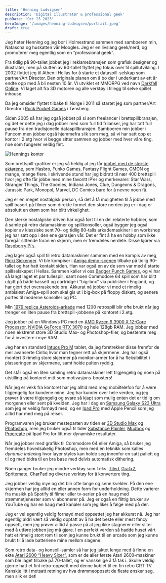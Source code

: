 ```yaml
---
title: 'Henning Ludvigsen'
description: 'Digital illustratør & professional geek'
pubDate: 'Oct 25 2023'
heroImage: '/images/henning-ludvigsen/portrait.jpeg'
draft: true
---
```








<Question1/>

Jeg heter Henning og jeg bor i Holmestrand sammen med samboeren min, Natascha og huskatten vår Moogles.
Jeg er en livslang geek/nerd, og promoterer meg egentlig som en “professional geek”.

Fra tidlig på 90-tallet jobbet jeg i reklamebransjen som grafisk designer og illustratør,
men på slutten av 90-tallet flyttet jeg fokus over til spillutvikling.
I 2002 flyttet jeg til Athen i Hellas for å starte et dataspill-selskap som partner/Art Director.
Den originale planen om å bo der i underkant av ett år endte opp med å bli nesten 10 år.
Vi utviklet et MMORPG ved navn [Darkfall Online](http://www.darkfallonline.com/).
Vi laget alt fra 3D motoren og alle verktøy i tillegg til selve spillet inhouse.

Da jeg omsider flyttet tilbake til Norge i 2011 så startet jeg som partner/Art Director i [Rock Pocket Games](https://rockpocket.games/) i Tønsberg.

Siden 2005 så har jeg også jobbet på si som freelancer i brettspillbransjen, og det er dette jeg i dag jobber med som full tid frilanser,
jeg har tatt full pause fra den tradisjonelle dataspillbransjen. Samboeren min jobber i Funcom men jobber også hjemmefra slik som meg,
så vi har satt opp et kontor i 2.etg hvor vi begge sitter sammen og jobber med hver våre ting, noe som fungerer veldig fint.

<img src="/images/henning-ludvigsen/henning-kontor.jpeg" alt="Hennings kontor" />

Som brettspill-grafiker er jeg så heldig at jeg får [jobbet med de største aktørene](https://www.henningludvigsen.com/index.php/gallery-portfolio/), som Hasbro, Funko Games, Fantasy Flight Games,
CMON og mange, mange flere. I skrivende stund har jeg bidratt til nær 400 brettspill hvor jeg ofte får jobbe med mine favoritt
IP’er og merkevarer: Star Wars, Stranger Things, The Goonies, Indiana Jones, Clue, Dungeons & Dragons, Jurassic Park, Monopol, Marvel,
DC Comics bare for å nevne noen få.

Jeg er en meget nostalgisk person, så det å få muligheten til å jobbe med spill basert på filmer som
direkte formet den store nerden jeg er i dag er absolutt en drøm som har blitt virkelighet.

Den sterke nostalgiske driven har også ført til en del relaterte hobbier, som å samle på retro datamaskiner og spillkonsoller,
også bygger jeg også kopier av klassiske sent 70- og tidlig 80-talls arkademaskiner i en workshop jeg har satt opp i den ene garasjen vår.
Det er fint å ha en hobby som ikke foregår sittende foran en skjerm, men er fremdeles nerdete.
Disse kjører via [Raspberry Pi’s](https://www.raspberrypi.org/).

Jeg lager også spill til retro datamaskiner sammen med en kompis av meg, [Ricki Sickenger](https://www.sickenger.com/). Vi ble
kompiser i [Amiga demo-scenen](http://www.amigaforever.com/demoscene/) tilbake på tidlig 90-tallet og har hatt kontakt siden.
Han var også en av de som var med å starte spillselskapet i Hellas.
Sammen kaller vi oss [Badger Punch Games](https://www.badgerpunch.com/), og vi har så langt laget et par tullespill, samt noen Commodore 64 spill som har blitt
utgitt på både kassett og cartridge i "big-box" via publisher i England, og har gjort det overraskende bra.
Akkurat nå jobber vi med et rimelig ambisiøst Amiga-spill som skal gis ut i big-box på floppy diskett, og senere portes til moderne konsoller og PC.

Min [1979 replica Asteroids-arkade](https://www.henningludvigsen.com/index.php/2022/09/10/building-a-1979-asteroids-arcade-replica/) med 1200 retrospill
blir ofte brukt når jeg trenger en liten pause fra brettspill-jobbene på kontoret i 2.etg.

<Question2/>

Jeg jobber på en Windows PC med en [AMD Ryzen 9 3900 X 12-Core Processor](https://www.tek.no/test/i/P9EW3R/amd-ryzen-9-3900x-og-ryzen-7-3700x),
[NVIDIA GeForce RTX 3070](https://www.nvidia.com/nb-no/geforce/graphics-cards/30-series/rtx-3070-3070ti/) og hele 128gb RAM.
Jeg jobber med noen ekstremt store 3D Studio Max- og Photoshop-filer, og bestemte meg for å investere i mye RAM.

Jeg har en standard [Intuos Pro M](https://www.wacom.com/en-us/products/pen-tablets/wacom-intuos-pro) tablet, da jeg foretrekker disse fremfor de mer
avanserte Cintiq hvor man tegner rett på skjermene. Jeg har også montert 3 rimelig store skjermer på monitor-armer for å ha fleksibilitet i plasseringen av skjermene, samt holde pulten ryddig.

Det står også en liten samling retro datamaskiner lett tilgjengelig og noen på utstilling på kontoret mitt som motivasjons-boosters!

Når jeg er vekk fra kontoret har jeg alltid med meg mobiltelefon for å være tilgjengelig for kundene mine.
Jeg har kunder over hele verden, og jeg prøver å være tilgjengelig og svare så kjapt som mulig enten det er
tidlig om morgenen eller sent på kvelden. Jeg har i dag en [Samsung Galaxy S23 Ultra](https://www.samsung.com/us/smartphones/galaxy-s23-ultra/) som jeg er veldig fornøyd med,
og en [Ipad Pro](https://www.apple.com/ipad-pro/) med Apple Pencil som jeg alltid har med meg på reiser.

<Question3/>

Programvaren jeg bruker mesteparten av tiden er [3D Studio Max](https://www.autodesk.com/products/3ds-max/overview) og [Photoshop](https://www.adobe.com/products/photoshop.html),
men jeg bruker også til tider [Substance Painter](https://store.steampowered.com/app/2199970/Substance_3D_Painter_2023/), [Mudbox](https://www.autodesk.com/products/mudbox/overview) og
[Procreate](https://procreate.com/) på Ipad Pro for litt mer dynamiske resultater.

Når jeg jobber med grafikk til Commodore 64 eller Amiga,
så bruker jeg fremdeles hovedsakelig Photoshop, men med en teknikk som kalles <em>dynamic indexing</em> hvor layer styles kan holde
seg innenfor en satt pallett og til og med bidra til en bra base med delvis automatisk dithering.

Noen ganger bruker jeg mindre verktøy som f.eks: [Tiled](https://www.mapeditor.org/), [Grafx2](http://grafx2.chez.com/), [Spritemate](https://www.spritemate.com/),
[CharPad](https://subchristsoftware.itch.io/charpad-c64-free) og diverse verktøy for å konvertere ting.

Jeg jobber veldig mye og det blir ofte lange og sene kvelder. På den ene skjermen har jeg alltid en eller annen form for underholdning.
Dette varierer fra musikk på Spotify til filmer eller tv-serier på en haug med strømmetjenester som vi abonnerer på. Jeg er også en flittig bruker
av YouTube og har en haug med kanaler som jeg liker å følge med på der.

<Question4/>

Jeg er vel egentlig veldig fornøyd med oppsettet jeg har akkurat nå. Jeg har egentlig aldri vært så veldig opptatt av å ha det beste eller mest fancy oppsett,
men jeg prøver alltid å passe på at jeg ikke stagnerer eller sliter med å utføre jobben jeg må gjøre.
I en perfekt verden så hadde huset vårt hatt et rimelig stort rom til som jeg kunne brukt til en arcade som jeg kunne brukt til å lade batteriene mine mellom slagene.

Som retro data- og konsoll-samler så har jeg jaktet lenge med å finne en ekte [Atari 2600 “Heavy Sixer”](https://www.retrogamescollector.com/how-to-tell-an-atari-cx2600-heavy-sixer-from-a-light-sixer/),
som er de aller første Atari 2600-maskiner som ble laget tilbake på 70-tallet, og er vanskelige å få tak i. Skulle veldig gjerne hatt et fint retro-oppsett med denne koblet til en fin retro CRT TV.
Kanskje litt i motsatt retning av hva drømmeoppsett de fleste ønsker seg, men slik er det!
